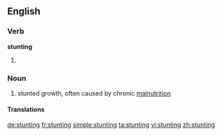 ==English==
{{wikipedia|Stunted growth}}

{{rfp|lang=en}}

===Verb===
'''stunting'''

# {{present participle of|stunt|lang=en}}

{{rfe|lang=en}}

===Noun===
{{en-noun|-}}

# {{context|medicine|lang=en}} stunted growth, often caused by chronic [[malnutrition]]

====Translations====
{{trans-top|chronic malnutrition}}
{{trans-mid}}
{{trans-bottom}}

[[de:stunting]]
[[fr:stunting]]
[[simple:stunting]]
[[ta:stunting]]
[[vi:stunting]]
[[zh:stunting]]